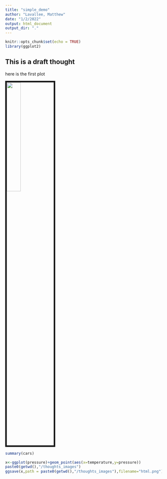 ```yaml
---
title: "simple_demo"
author: "Lavallee, Matthew"
date: "1/2/2022"
output: html_document
output_dir: "."
---
```


```r
knitr::opts_chunk$set(echo = TRUE)
library(ggplot2)
```

## This is a draft thought

here is the first plot

<img 
src="thoughts_images/html.png" 
style="width:30%; border:5px solid; margin-right:20px" 
align="center"> 


```r
summary(cars)
```

```r
x<-ggplot(pressure)+geom_point(aes(x=temperature,y=pressure))
paste0(getwd(),"/thoughts_images")
ggsave(x,path = paste0(getwd(),"/thoughts_images"),filename="html.png")
```